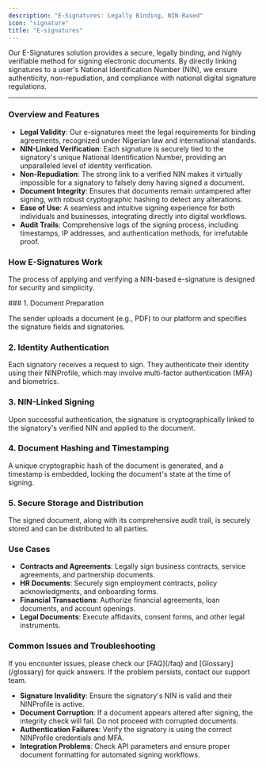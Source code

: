 ```yaml
---
description: "E-Signatures: Legally Binding, NIN-Based"
icon: "signature"
title: "E-signatures"
---
```


Our E-Signatures solution provides a secure, legally binding, and highly verifiable method for signing electronic documents. By directly linking signatures to a user's National Identification Number (NIN), we ensure authenticity, non-repudiation, and compliance with national digital signature regulations.

---

### Overview and Features

- **Legal Validity**: Our e-signatures meet the legal requirements for binding agreements, recognized under Nigerian law and international standards.
- **NIN-Linked Verification**: Each signature is securely tied to the signatory's unique National Identification Number, providing an unparalleled level of identity verification.
- **Non-Repudiation**: The strong link to a verified NIN makes it virtually impossible for a signatory to falsely deny having signed a document.
- **Document Integrity**: Ensures that documents remain untampered after signing, with robust cryptographic hashing to detect any alterations.
- **Ease of Use**: A seamless and intuitive signing experience for both individuals and businesses, integrating directly into digital workflows.
- **Audit Trails**: Comprehensive logs of the signing process, including timestamps, IP addresses, and authentication methods, for irrefutable proof.

### How E-Signatures Work

The process of applying and verifying a NIN-based e-signature is designed for security and simplicity.

<Accordion title="E-Signature Process">
  ### 1. Document Preparation

  The sender uploads a document (e.g., PDF) to our platform and specifies the signature fields and signatories.

  ### 2. Identity Authentication

  Each signatory receives a request to sign. They authenticate their identity using their NINProfile, which may involve multi-factor authentication (MFA) and biometrics.

  ### 3. NIN-Linked Signing

  Upon successful authentication, the signature is cryptographically linked to the signatory's verified NIN and applied to the document.

  ### 4. Document Hashing and Timestamping

  A unique cryptographic hash of the document is generated, and a timestamp is embedded, locking the document's state at the time of signing.

  ### 5. Secure Storage and Distribution

  The signed document, along with its comprehensive audit trail, is securely stored and can be distributed to all parties.
</Accordion>

### Use Cases

- **Contracts and Agreements**: Legally sign business contracts, service agreements, and partnership documents.
- **HR Documents**: Securely sign employment contracts, policy acknowledgments, and onboarding forms.
- **Financial Transactions**: Authorize financial agreements, loan documents, and account openings.
- **Legal Documents**: Execute affidavits, consent forms, and other legal instruments.

### Common Issues and Troubleshooting

<Warning>
  If you encounter issues, please check our [FAQ](/faq) and [Glossary](/glossary) for quick answers. If the problem persists, contact our support team.
</Warning>

- **Signature Invalidity**: Ensure the signatory's NIN is valid and their NINProfile is active.
- **Document Corruption**: If a document appears altered after signing, the integrity check will fail. Do not proceed with corrupted documents.
- **Authentication Failures**: Verify the signatory is using the correct NINProfile credentials and MFA.
- **Integration Problems**: Check API parameters and ensure proper document formatting for automated signing workflows.